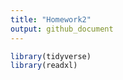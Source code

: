 ```yaml
---
title: "Homework2"
output: github_document
---
```

```r
library(tidyverse)
library(readxl)
```
